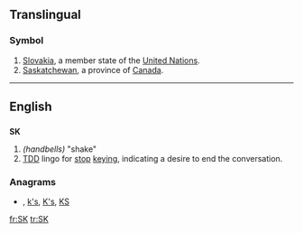 {{also|sk|Sk|-sk|.sk}}
==Translingual==

===Symbol===
{{infl|mul|symbol}}

# [[Slovakia]], a member state of the [[United Nations]].
# [[Saskatchewan]], a province of [[Canada]].

----

==English==

==={{abbreviation}}===
'''SK'''

# ''(handbells)'' "shake"
# [[TDD]] lingo for [[stop]] [[keying]], indicating a desire to end the conversation.

===Anagrams===
* {{alphagram|[[Ks#English|Ks]]}} , [[k's#English|k's]], [[K's#English|K's]], [[KS#English|KS]]

[[fr:SK]]
[[tr:SK]]